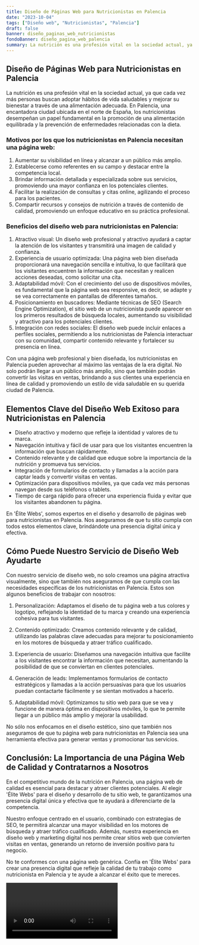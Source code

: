 ```yaml
---
title: Diseño de Páginas Web para Nutricionistas en Palencia
date: "2023-10-04"
tags: ["Diseño web", "Nutricionistas", "Palencia"]
draft: false
banner: diseño_paginas_web_nutricionistas
fondoBanner: diseño_pagina_web_palencia
summary: La nutrición es una profesión vital en la sociedad actual, ya que cada vez más personas buscan adoptar hábitos de vida saludables y mejorar su bienestar a través de una alimentación adecuada. En Palencia, una encantadora ciudad ubicada en el norte de España, los nutricionistas desempeñan un papel fundamental en la promoción de una alimentación equilibrada y la prevención de enfermedades relacionadas con la dieta.
---
```



## Diseño de Páginas Web para Nutricionistas en Palencia

La nutrición es una profesión vital en la sociedad actual, ya que cada vez más personas buscan adoptar hábitos de vida saludables y mejorar su bienestar a través de una alimentación adecuada. En Palencia, una encantadora ciudad ubicada en el norte de España, los nutricionistas desempeñan un papel fundamental en la promoción de una alimentación equilibrada y la prevención de enfermedades relacionadas con la dieta.

### Motivos por los que los nutricionistas en Palencia necesitan una página web:

1. Aumentar su visibilidad en línea y alcanzar a un público más amplio.
2. Establecerse como referentes en su campo y destacar entre la competencia local.
3. Brindar información detallada y especializada sobre sus servicios, promoviendo una mayor confianza en los potenciales clientes.
4. Facilitar la realización de consultas y citas online, agilizando el proceso para los pacientes.
5. Compartir recursos y consejos de nutrición a través de contenido de calidad, promoviendo un enfoque educativo en su práctica profesional.

### Beneficios del diseño web para nutricionistas en Palencia:

1. Atractivo visual: Un diseño web profesional y atractivo ayudará a captar la atención de los visitantes y transmitirá una imagen de calidad y confianza.
2. Experiencia de usuario optimizada: Una página web bien diseñada proporcionará una navegación sencilla e intuitiva, lo que facilitará que los visitantes encuentren la información que necesitan y realicen acciones deseadas, como solicitar una cita.
3. Adaptabilidad móvil: Con el crecimiento del uso de dispositivos móviles, es fundamental que la página web sea responsive, es decir, se adapte y se vea correctamente en pantallas de diferentes tamaños.
4. Posicionamiento en buscadores: Mediante técnicas de SEO (Search Engine Optimization), el sitio web de un nutricionista puede aparecer en los primeros resultados de búsqueda locales, aumentando su visibilidad y atractivo para los potenciales clientes.
5. Integración con redes sociales: El diseño web puede incluir enlaces a perfiles sociales, permitiendo a los nutricionistas de Palencia interactuar con su comunidad, compartir contenido relevante y fortalecer su presencia en línea.

Con una página web profesional y bien diseñada, los nutricionistas en Palencia pueden aprovechar al máximo las ventajas de la era digital. No solo podrán llegar a un público más amplio, sino que también podrán convertir las visitas en ventas, brindando a sus clientes una experiencia en línea de calidad y promoviendo un estilo de vida saludable en su querida ciudad de Palencia.

<GifSeo />

<Cta />

## Elementos Clave del Diseño Web Exitoso para Nutricionistas en Palencia

- Diseño atractivo y moderno que refleje la identidad y valores de tu marca.
- Navegación intuitiva y fácil de usar para que los visitantes encuentren la información que buscan rápidamente.
- Contenido relevante y de calidad que eduque sobre la importancia de la nutrición y promueva tus servicios.
- Integración de formularios de contacto y llamadas a la acción para captar leads y convertir visitas en ventas.
- Optimización para dispositivos móviles, ya que cada vez más personas navegan desde sus teléfonos o tablets.
- Tiempo de carga rápido para ofrecer una experiencia fluida y evitar que los visitantes abandonen tu página.

En 'Élite Webs', somos expertos en el diseño y desarrollo de páginas web para nutricionistas en Palencia. Nos aseguramos de que tu sitio cumpla con todos estos elementos clave, brindándote una presencia digital única y efectiva.

## Cómo Puede Nuestro Servicio de Diseño Web Ayudarte

Con nuestro servicio de diseño web, no solo creamos una página atractiva visualmente, sino que también nos aseguramos de que cumpla con las necesidades específicas de los nutricionistas en Palencia. Estos son algunos beneficios de trabajar con nosotros:

1. Personalización: Adaptamos el diseño de tu página web a tus colores y logotipo, reflejando la identidad de tu marca y creando una experiencia cohesiva para tus visitantes.

2. Contenido optimizado: Creamos contenido relevante y de calidad, utilizando las palabras clave adecuadas para mejorar tu posicionamiento en los motores de búsqueda y atraer tráfico cualificado.

3. Experiencia de usuario: Diseñamos una navegación intuitiva que facilite a los visitantes encontrar la información que necesitan, aumentando la posibilidad de que se conviertan en clientes potenciales.

4. Generación de leads: Implementamos formularios de contacto estratégicos y llamadas a la acción persuasivas para que los usuarios puedan contactarte fácilmente y se sientan motivados a hacerlo.

5. Adaptabilidad móvil: Optimizamos tu sitio web para que se vea y funcione de manera óptima en dispositivos móviles, lo que te permite llegar a un público más amplio y mejorar la usabilidad.

No sólo nos enfocamos en el diseño estético, sino que también nos aseguramos de que tu página web para nutricionistas en Palencia sea una herramienta efectiva para generar ventas y promocionar tus servicios.

## Conclusión: La Importancia de una Página Web de Calidad y Contratarnos a Nosotros

En el competitivo mundo de la nutrición en Palencia, una página web de calidad es esencial para destacar y atraer clientes potenciales. Al elegir 'Élite Webs' para el diseño y desarrollo de tu sitio web, te garantizamos una presencia digital única y efectiva que te ayudará a diferenciarte de la competencia.

Nuestro enfoque centrado en el usuario, combinado con estrategias de SEO, te permitirá alcanzar una mayor visibilidad en los motores de búsqueda y atraer tráfico cualificado. Además, nuestra experiencia en diseño web y marketing digital nos permite crear sitios web que convierten visitas en ventas, generando un retorno de inversión positivo para tu negocio.

No te conformes con una página web genérica. Confía en 'Élite Webs' para crear una presencia digital que refleje la calidad de tu trabajo como nutricionista en Palencia y te ayude a alcanzar el éxito que te mereces.

<Video />

<CtaBot job="Nutricionistas" city="Palencia" />

<Gmaps query="Palencia+españa+maps" />
